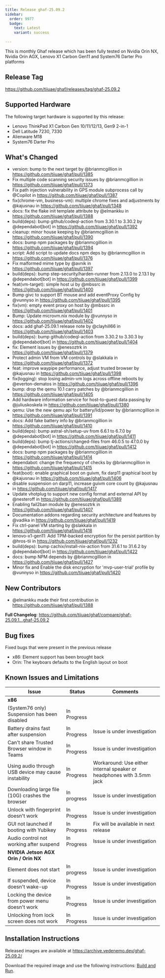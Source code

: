 ```yaml
---
title: Release ghaf-25.09.2
sidebar:
  order: 9977
  badge:
    text: Latest
    variant: success
    
---
```



This is monthly Ghaf release which has been fully tested on Nvidia Orin NX, Nvidia Orin AGX, Lenovo X1 Carbon Gen11 and System76 Darter Pro platforms

## Release Tag

https://github.com/tiiuae/ghaf/releases/tag/ghaf-25.09.2

## Supported Hardware

The following target hardware is supported by this release:

- Lenovo ThinkPad X1 Carbon Gen 10/11/12/13, Gen9 2-in-1
- Dell Latitude 7230, 7330
- Alienware M18
- System76 Darter Pro

## What's Changed
* version: bump to the next target by @brianmcgillion in https://github.com/tiiuae/ghaf/pull/1385
* Fix multiple code scanning security issues by @brianmcgillion in https://github.com/tiiuae/ghaf/pull/1373
* Fix path injection vulnerability in GPS module subprocess call by @Copilot in https://github.com/tiiuae/ghaf/pull/1387
* fix(chrome-vm, business-vm): multiple chrome fixes and adjustments by @kajusnau in https://github.com/tiiuae/ghaf/pull/1348
* docs: fix the flake init template attribute by @elmankku in https://github.com/tiiuae/ghaf/pull/1388
* build(deps): bump github/codeql-action from 3.30.1 to 3.30.2 by @dependabot[bot] in https://github.com/tiiuae/ghaf/pull/1392
* cleanup: minor house keeping by @brianmcgillion in https://github.com/tiiuae/ghaf/pull/1390
* docs: bump npm packages by @brianmcgillion in https://github.com/tiiuae/ghaf/pull/1394
* script: Add script to update docs npm deps by @brianmcgillion in https://github.com/tiiuae/ghaf/pull/1376
* Fix malformed mime type by @avnik in https://github.com/tiiuae/ghaf/pull/1397
* build(deps): bump step-security/harden-runner from 2.13.0 to 2.13.1 by @dependabot[bot] in https://github.com/tiiuae/ghaf/pull/1399
* feat(vm-target): simple host ui by @mbssrc in https://github.com/tiiuae/ghaf/pull/1400
* Bump givc to support BT mouse and add eventProxy Config by @vunnyso in https://github.com/tiiuae/ghaf/pull/1395
* fix(vm): empty event proxy on host by @mbssrc in https://github.com/tiiuae/ghaf/pull/1401
* Bump: Update microvm.nix module by @vunnyso in https://github.com/tiiuae/ghaf/pull/1402
* docs: add ghaf-25.09.1 release note by @clayhill66 in https://github.com/tiiuae/ghaf/pull/1403
* build(deps): bump github/codeql-action from 3.30.2 to 3.30.3 by @dependabot[bot] in https://github.com/tiiuae/ghaf/pull/1404
* fix: Element issues by @enesoztrk in https://github.com/tiiuae/ghaf/pull/1379
* Protect admin VM from VM controls by @slakkala in https://github.com/tiiuae/ghaf/pull/1372
* feat: improve waypipe performance, adjust trusted browser by @kajusnau in https://github.com/tiiuae/ghaf/pull/1398
* fix(logging): stop losing admin-vm logs across offline reboots by @everton-dematos in https://github.com/tiiuae/ghaf/pull/1396
* bump: drop the qemu 10.1 carry patches by @brianmcgillion in https://github.com/tiiuae/ghaf/pull/1405
* Add hardware information service for host-to-guest data passing by @juliuskoskela in https://github.com/tiiuae/ghaf/pull/1380
* qemu: Use the new qemu api for battery/lid/power by @brianmcgillion in https://github.com/tiiuae/ghaf/pull/1391
* docs: Add fake battery info by @brianmcgillion in https://github.com/tiiuae/ghaf/pull/1410
* build(deps): bump astral-sh/setup-uv from 6.6.1 to 6.7.0 by @dependabot[bot] in https://github.com/tiiuae/ghaf/pull/1411
* build(deps): bump tj-actions/changed-files from 46.0.5 to 47.0.0 by @dependabot[bot] in https://github.com/tiiuae/ghaf/pull/1412
* docs: bump npm packages by @brianmcgillion in https://github.com/tiiuae/ghaf/pull/1414
* dependabot: change the frequency of checks by @brianmcgillion in https://github.com/tiiuae/ghaf/pull/1415
* feat(boot): enable graphical boot on guivm, fix darp11 graphical boot by @kajusnau in https://github.com/tiiuae/ghaf/pull/1406
* disable suspension on darp11, increase guivm core count by @kajusnau in https://github.com/tiiuae/ghaf/pull/1417
* Update vhotplug to support new config format and external API by @nesteroff in https://github.com/tiiuae/ghaf/pull/1389
* Enabling fail2ban module by @enesoztrk in https://github.com/tiiuae/ghaf/pull/1407
* Documentation addons regarding security architecture and features by @vadika in https://github.com/tiiuae/ghaf/pull/1419
* Fix ctrl-panel VM starting by @slakkala in https://github.com/tiiuae/ghaf/pull/1418
* lenovo-x1-gen11: Add TPM-backed encryption for the persist partition by @hros-tii in https://github.com/tiiuae/ghaf/pull/1232
* build(deps): bump cachix/install-nix-action from 31.6.1 to 31.6.2 by @dependabot[bot] in https://github.com/tiiuae/ghaf/pull/1422
* docs: bump NPM depends by @brianmcgillion in https://github.com/tiiuae/ghaf/pull/1427
* Minor fix and Enable the disk encryption for  'mvp-user-trial' profile  by @vunnyso in https://github.com/tiiuae/ghaf/pull/1420

## New Contributors
* @elmankku made their first contribution in https://github.com/tiiuae/ghaf/pull/1388

**Full Changelog**: https://github.com/tiiuae/ghaf/compare/ghaf-25.09.1...ghaf-25.09.2

## Bug fixes

Fixed bugs that were present in the previous release

*  x86: Element support has been brought back
*  Orin: The keyboars defaults to the English layout on boot

## Known Issues and Limitations

| Issue                                                                                                     | Status      | Comments                                                                   |
| --------------------------------------------------------------------------------------------------------- | ----------- | -------------------------------------------------------------------------- |
| **x86**                                                                                             |             |                                                                            |
| (System76 only) Suspension has been disabled | In Progress |  |
| Battery drains fast after suspension | In Progress | Issue is under investigation |
| Can't share Trusted Browser window in Teams | In Progress | Issue is under investigation |
| Using audio through USB device may cause instability | In Progress | Workaround: Use either internal speaker or headphones with 3.5mm jack|
| Downloading large file (10G) crashes the browser                                                          | In progress | Issue is under investigation                                               |
| Unlock with fingerprint doesn't work                            | In Progress                                                       | Issue is under investigation
| GUI not launched if booting with Yubikey | In Progress | Fix will be available in next release |
| Audio control not working after suspend | In Progress | Issue is under investigation |
| **NVIDIA Jetson AGX Orin / Orin NX**                                                                      |             |                                                                            |
| Element does not start | In progress |  Issue is under investigation |
| If suspended, device doesn't wake-up                                            | In Progress | Issue is under investigation                       |
| Locking the device from power menu doesn't work | In Progress | Issue is under investigation |
| Unlocking from lock screen does not work | In Progress | Issue is under investigation |

## Installation Instructions

Released images are available at https://archive.vedenemo.dev/ghaf-25.09.2/

Download the required image and use the following instructions: [Build and Run](/ghaf/dev/ref/build_and_run).
